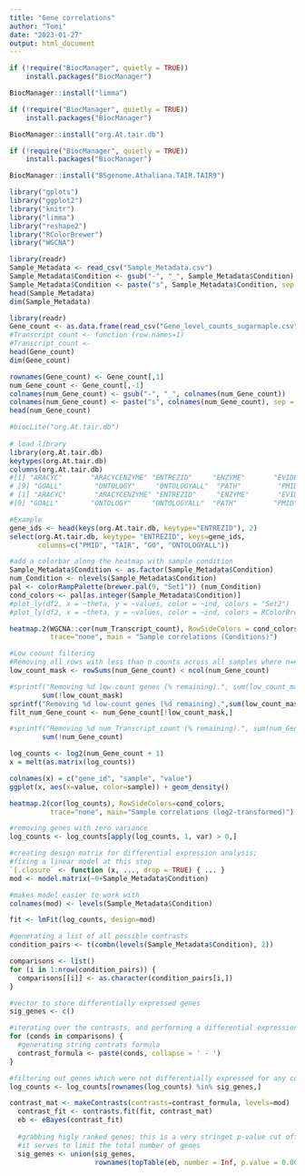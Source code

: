 ```yaml
---
title: "Gene correlations"
author: "Tomi"
date: "2023-01-27"
output: html_document
---
```

```r
if (!require("BiocManager", quietly = TRUE))
    install.packages("BiocManager")

BiocManager::install("limma")
```

```r
if (!require("BiocManager", quietly = TRUE))
    install.packages("BiocManager")

BiocManager::install("org.At.tair.db")
```

```r
if (!require("BiocManager", quietly = TRUE))
    install.packages("BiocManager")

BiocManager::install("BSgenome.Athaliana.TAIR.TAIR9") 
```



```r
library("gplots")
library("ggplot2")
library("knitr")
library("limma")
library("reshape2")
library("RColorBrewer")
library("WGCNA")
```

```r
library(readr)
Sample_Metadata <- read_csv("Sample_Metadata.csv")
Sample_Metadata$Condition <- gsub("-", "_", Sample_Metadata$Condition)
Sample_Metadata$Condition <- paste("s", Sample_Metadata$Condition, sep = "")
head(Sample_Metadata)
dim(Sample_Metadata)
```

```r
library(readr)
Gene_count <- as.data.frame(read_csv("Gene_level_counts_sugarmaple.csv", row.names(1), col_names = T, show_col_types = F))
#Transcript_count <- function (row.names=1)
#Transcript_count <- 
head(Gene_count)
dim(Gene_count)

rownames(Gene_count) <- Gene_count[,1]
num_Gene_count <- Gene_count[,-1]
colnames(num_Gene_count) <- gsub("-", "_", colnames(num_Gene_count))
colnames(num_Gene_count) <- paste("s", colnames(num_Gene_count), sep = "")
head(num_Gene_count)
```

```r
#biocLite("org.At.tair.db")
 
# load library
library(org.At.tair.db)
keytypes(org.At.tair.db)
columns(org.At.tair.db)
#[1] "ARACYC"       "ARACYCENZYME" "ENTREZID"     "ENZYME"       "EVIDENCE"     "EVIDENCEALL"  "GENENAME"     "GO"          
# [9] "GOALL"        "ONTOLOGY"     "ONTOLOGYALL"  "PATH"         "PMID"         "REFSEQ"       "SYMBOL"       "TAIR"        
# [1] "ARACYC"       "ARACYCENZYME" "ENTREZID"     "ENZYME"       "EVIDENCE"     "EVIDENCEALL"  "GENENAME"     "GO"          
#[9] "GOALL"        "ONTOLOGY"     "ONTOLOGYALL"  "PATH"         "PMID"         "REFSEQ"       "SYMBOL"       "TAIR"  
```

```r
#Example
gene_ids <- head(keys(org.At.tair.db, keytype="ENTREZID"), 2)
select(org.At.tair.db, keytype= "ENTREZID", keys=gene_ids,
       columns=c("PMID", "TAIR", "GO", "ONTOLOGYALL"))
```

```r
#add a colorbar along the heatmap with sample condition
Sample_Metadata$Condition <- as.factor(Sample_Metadata$Condition)
num_Condition <- nlevels(Sample_Metadata$Condition) 
pal <- colorRampPalette(brewer.pal(9, "Set1")) (num_Condition)
cond_colors <- pal[as.integer(Sample_Metadata$Condition)]
#plot_ly(df2, x = ~theta, y = ~values, color = ~ind, colors = "Set2")
#plot_ly(df2, x = ~theta, y = ~values, color = ~ind, colors = RColorBrewer::brewer.pal(3, "Set2")[1:2])
```

```r
heatmap.2(WGCNA::cor(num_Transcript_count), RowSideColors = cond_colors,
          trace="none", main = "Sample correlations (Conditions)")
```

```r
#Low coount filtering
#Removing all rows with less than n counts across all samples where n=#samples
low_count_mask <- rowSums(num_Gene_count) < ncol(num_Gene_count)

#sprintf("Removing %d low-count genes (% remaining).", sum(low_count_mask),
        sum(!low_count_mask)
sprintf("Removing %d low-count genes (%d remaining).",sum(low_count_mask), sum(!low_count_mask))
filt_num_Gene_count <- num_Gene_count[!low_count_mask,]

#sprintf("Removing %d num_Transcript_count (% remaining).", sum(num_Gene_count),
        sum(!num_Gene_count)
```

```r
log_counts <- log2(num_Gene_count + 1)
x = melt(as.matrix(log_counts))

colnames(x) = c("gene_id", "sample", "value")
ggplot(x, aes(x=value, color=sample)) + geom_density()
```

```r
heatmap.2(cor(log_counts), RowSideColors=cond_colors,
          trace="none", main="Sample correlations (log2-transformed)")
```

```r
#removing genes with zero variance 
log_counts <- log_counts[apply(log_counts, 1, var) > 0,]

#creating design matrix for differential expression analysis;
#fixing a linear model at this step
`[.closure` <- function (x, ..., drop = TRUE) { ... }
mod <- model.matrix(~0+Sample_Metadata$Condition)

#makes model easier to work with
colnames(mod) <- levels(Sample_Metadata$Condition)

fit <- lmFit(log_counts, design=mod)

#generating a list of all possible contrasts
condition_pairs <- t(combn(levels(Sample_Metadata$Condition), 2))

comparisons <- list()
for (i in 1:nrow(condition_pairs)) {
  comparisons[[i]] <- as.character(condition_pairs[i,])
}
```

```r
#vector to store differentially expressed genes
sig_genes <- c()

#iterating over the contrasts, and performing a differential expression test for each pair
for (conds in comparisons) {
  #generating string contrats formula
  contrast_formula <- paste(conds, collapse = ' - ')
}

#filtering out genes which were not differentially expressed for any contrast
log_counts <- log_counts[rownames(log_counts) %in% sig_genes,]
```

```r
contrast_mat <- makeContrasts(contrasts=contrast_formula, levels=mod)
  contrast_fit <- contrasts.fit(fit, contrast_mat)
  eb <- eBayes(contrast_fit)
  
  #grabbing higly ranked genes; this is a very stringet p-value cut off, but
  #it serves to limit the total number of genes 
  sig_genes <- union(sig_genes,
                     rownames(topTable(eb, number = Inf, p.value = 0.005)))
```

